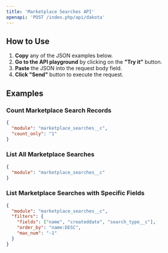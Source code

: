 ```yaml
---
title: 'Marketplace Searches API'
openapi: 'POST /index.php/api/dakota'
---
```


## How to Use

1. **Copy** any of the JSON examples below.
2. **Go to the API playground** by clicking on the **"Try it"** button.
3. **Paste** the JSON into the request body field.
4. **Click "Send"** button to execute the request.

## Examples

### Count Marketplace Search Records
```json
{
  "module": "marketplace_searches__c",
  "count_only": "1"
}
```

### List All Marketplace Searches
```json
{
  "module": "marketplace_searches__c"
}
```

### List Marketplace Searches with Specific Fields
```json
{
  "module": "marketplace_searches__c",
  "filters": {
    "fields": ["name", "createddate", "search_type__c"],
    "order_by": "name:DESC",
    "max_num": "-1"
  }
}
``` 